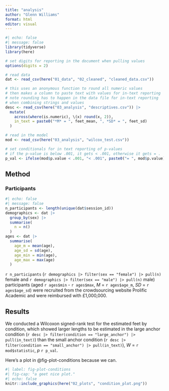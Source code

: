 ```yaml
---
title: "analysis"
author: "Glenn Williams"
format: html
editor: visual
---
```


```r
#| echo: false
#| message: false
library(tidyverse)
library(here)

# set digits for reporting in the document when pulling values
options(digits = 2)

# read data
dat <- read_csv(here("01_data", "02_cleaned", "cleaned_data.csv"))

# this uses an anonymous function to round all numeric values
# then makes a column to paste text with values for in-text reporting
# note rounding has to happen in the data file for in-text reporting
# when combining strings and values
desc <- read_csv(here("03_analysis", "descriptives.csv")) |> 
  mutate(
    across(where(is.numeric), \(x) round(x, 2)),
    in_text = paste0("*M* = ", feet_mean, ", *SD* = ", feet_sd)
  )

# read in the model
mod <- read_csv(here("03_analysis", "wilcox_test.csv"))

# set conditionals for in text reporting of p-values
# if the p-value is below .001, it gets < .001, otherwise it gets = .
p_val <- ifelse(mod$p.value < .001, "< .001", paste0("= ", mod$p.value))
```

## Method

### Participants

```r
#| echo: false
#| message: false
n_participants <- length(unique(dat$session_id))
demographics <- dat |> 
  group_by(sex) |> 
  summarise(
    n = n()
  )
ages <- dat |> 
  summarise(
    age_m = mean(age),
    age_sd = sd(age),
    age_min = min(age),
    age_max = max(age)
  )
```

`r n_participants` (`r demographics |> filter(sex == "female") |> pull(n)` female and `r demographics |> filter(sex == "male") |> pull(n)` male) participants (aged `r ages$min` - `r ages$max`, *M* = `r ages$age_m`, *SD* = `r ages$age_sd`) were recruited from the crowdsourcing website Prolific Academic and were reimbursed with £1,000,000.

## Results

We conducted a Wilcoxon signed-rank test for the estimated feet by condition, which showed larger lengths to be estimated in the large anchor condition (`r desc |> filter(condition == "large_anchor") |> pull(in_text)`) than the small anchor condition (`r desc |> filter(condition == "small_anchor") |> pull(in_text)`), *W* = `r mod$statistic`, *p* `r p_val`.

Here's a plot in @fig-plot-conditions because we can.

```r
#| label: fig-plot-conditions
#| fig-cap: "a geet nice plot."
#| echo: false
knitr::include_graphics(here("02_plots", "condition_plot.png"))
```

